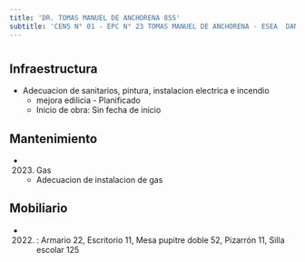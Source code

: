 ```yaml
---
title: 'DR. TOMAS MANUEL DE ANCHORENA 855'
subtitle: 'CENS N° 01 - EPC N° 23 TOMAS MANUEL DE ANCHORENA - ESEA  DANZA RAMICONE  FOLKLORE N° 02'
---
```


#
## Infraestructura

* Adecuacion de sanitarios, pintura, instalacion electrica e incendio 
    + mejora edilicia - Planificado 
    + Inicio de obra: Sin fecha de inicio 






## Mantenimiento

*  (2023) Gas 
    + Adecuacion de instalacion de gas





## Mobiliario

*  (2022) : Armario 22, Escritorio 11, Mesa pupitre doble 52, Pizarrón 11, Silla escolar 125 



